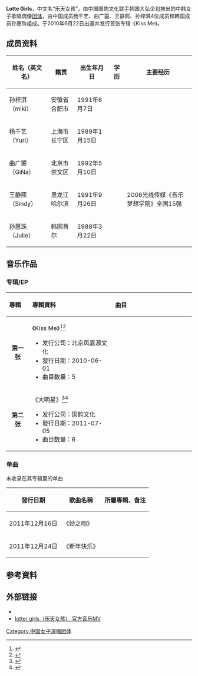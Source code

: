 {{藝人
| 姓名     = Lotte Girls
| 類型     = 组合
| 圖片     =
| 圖片尺寸 = 
| 圖片簡介 = 
| 原名     = 
| 綽號     =  
| 出道日期 = 2010年6月22日
| 出生地點 = {{CHN}}[[北京市|北京市]]
| 語言     = [[华语|华语]] 
| 音樂類型 = [[华语流行音乐|华语流行音乐]]
| 活躍年代 = 2010年—至今
| 代表作   = 《kiss me》
| 唱片公司 = [[国韵文化|国韵文化]](2010-至今) 
| 經紀公司 = 国韵文化(2010-至今) 
| 網站     = 
| 相關團體 =  
| 獎項     =  
}}
'''Lotte Girls'''，中文名“乐天女孩”，由中国国韵文化联手韩国大弘企划推出的中韩女子歌唱偶像[[团体|团体]]，由中国成员杨千艺、曲广曌、王静熙、孙梓淇4位成员和韩国成员孙惠珠组成。于2010年6月22日出道并发行首张专辑《Kiss Me》。

==成员资料==
{| class="wikitable"
|-
! 姓名（英文名） !! 籍贯  !!出生年月日  !!学历  !!主要经历
|-
| 孙梓淇（miki）||安徽省合肥市||1991年6月7日|| || 
|-
| 杨千艺（Yuri）||上海市长宁区||1989年1月15日|| ||  
|-
| 曲广曌（GiNa）||北京市崇文区||1992年5月10日|| ||   
|-
| 王静熙（Sindy）||黑龙江哈尔滨||1991年9月26日|| ||2008光线传媒《音乐梦想学院》全国15强 
|-
| 孙惠珠（Julie）||韩国首尔||1988年3月22日|| || 
|}
==音乐作品==
===专辑/EP===
{| class="wikitable"
!align="left" width="80px"| 專輯 
!align="left" width="350px"| 專輯資料
!align="left" width="400px"| 曲目
|-
|align="center"| '''第一张'''
|align="left"| 《Kiss Me》<ref>{{Cite web |url=http://ent.163.com/10/0720/16/6C24MDHF00032PQV.html |title=Lotte Girls首张专辑《Kiss me》 |accessdate=2013-10-20 |archive-date=2016-03-05 |archive-url=https://web.archive.org/web/20160305085440/http://ent.163.com/10/0720/16/6C24MDHF00032PQV.html |dead-url=no }}</ref><ref>{{Cite web |url=http://ent.sina.com.cn/y/2010-06-02/16122976349.shtml |title=Lotte Girls《Kiss Me》首发成绩不俗 |accessdate=2013-10-20 |archive-date=2013-10-21 |archive-url=https://web.archive.org/web/20131021054342/http://ent.sina.com.cn/y/2010-06-02/16122976349.shtml |dead-url=no }}</ref>
* 发行公司：北京凤嘉源文化 
* 發行日期：2010-06-01 
* 曲目数量：5 
|align="left" style="font-size: 85%;"|
{{hidden|曲目|
# Kiss Me【MV<ref>{{Cite web |url=http://v.yinyuetai.com/video/56995 |title=乐天女孩 KISS ME官方MV |access-date=2013-10-20 |archive-date=2013-10-21 |archive-url=https://web.archive.org/web/20131021005901/http://v.yinyuetai.com/video/56995 }}</ref>】 
# 快乐不思议 
# DASH 
# 1234<ref>{{Cite web |url=http://v.yinyuetai.com/video/141166 |title=乐天女孩 1234现场版 |access-date=2013-10-20 |archive-date=2013-10-21 |archive-url=https://web.archive.org/web/20131021010201/http://v.yinyuetai.com/video/141166 }}</ref>
# 诱惑 
}}
|- bgcolor="#FFFFFF"
|align="center"| '''第二张'''
|align="left"|  《大明星》<ref>{{Cite web |url=http://www.chinanews.com/tp/hd2011/2011/07-29/58003.shtml |title=中韩少女组合Lotte Girls发布新专辑《大明星》 |accessdate=2013-10-20 |archive-date=2015-09-24 |archive-url=https://web.archive.org/web/20150924083917/http://www.chinanews.com/tp/hd2011/2011/07-29/58003.shtml |dead-url=no }}</ref><ref>{{Cite web |url=http://ent.sina.com.cn/y/2011-07-29/11483372437.shtml |title=Lotte Girls发行《大明星》 李在元到场力挺 |accessdate=2013-10-20 |archive-date=2016-03-04 |archive-url=https://web.archive.org/web/20160304111932/http://ent.sina.com.cn/y/2011-07-29/11483372437.shtml |dead-url=no }}</ref>
* 发行公司：国韵文化 
* 發行日期：2011-07-05
* 曲目数量：6
|align="left" style="font-size: 85%;"|
{{hidden|曲目|
# 大明星【MV】<ref>[http://video.sina.com.cn/v/b/59444761-1736785252.html 乐天女孩 大明星mv]</ref> 
# wake up【MV】 
# my boy
# 印象
# 泪痕【mv】<ref>[http://v.yinyuetai.com/video/250963 乐天女孩 泪痕高清mv]</ref>
# 新年快乐
}}
|}

===单曲===
未收录在其专辑里的单曲
{| class="wikitable"
|-
! 發行日期  !! 歌曲名稱 !! 所屬專輯、备注
|-
|2011年12月16日||《妙之吻》|| 
|-
|2011年12月24日||《新年快乐》|| 
|}

==参考資料==
{{reflist}}

==外部链接==
*{{weibo|lottegirls2010}}
*[https://web.archive.org/web/20131021010054/http://www.yinyuetai.com/fanclub/8245 lotter girls（乐天女孩） 官方音乐MV]

[[Category:中国女子演唱团体|Category:中国女子演唱团体]]
